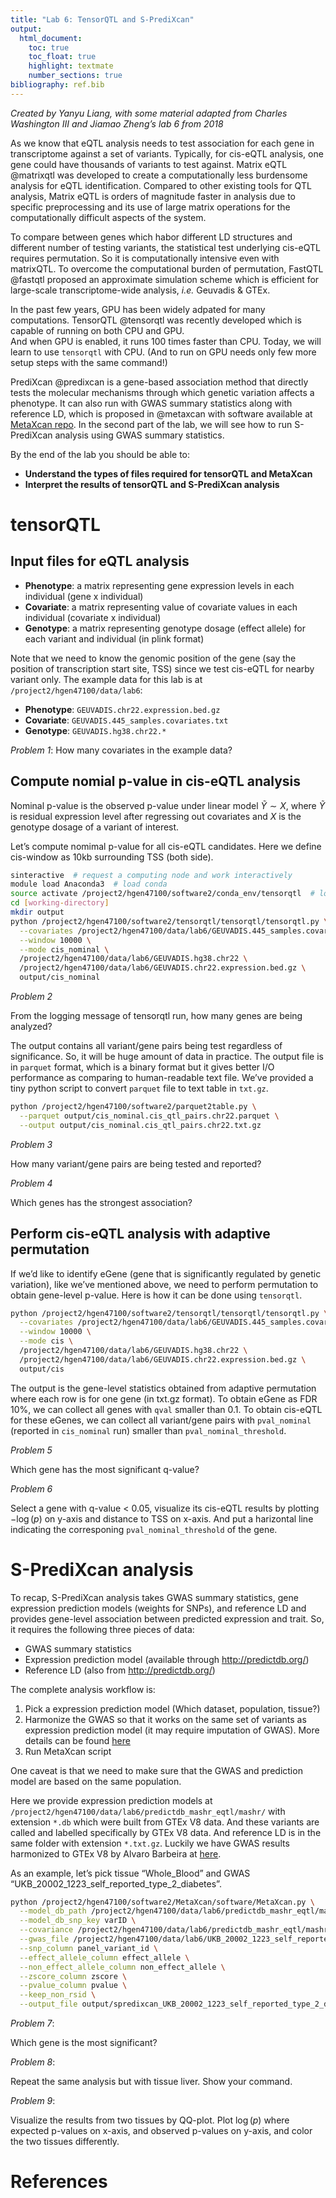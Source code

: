 ```yaml
---
title: "Lab 6: TensorQTL and S-PrediXcan"
output:
  html_document:
    toc: true
    toc_float: true
    highlight: textmate
    number_sections: true
bibliography: ref.bib
---
```


*Created by Yanyu Liang, with some material adapted from Charles Washington III and Jiamao Zheng's lab 6 from 2018*

As we know that eQTL analysis needs to test association for each gene in transcriptome against a set of variants.
Typically, for cis-eQTL analysis, one gene could have thousands of variants to test against. 
Matrix eQTL @matrixqtl was developed to create a computationally less burdensome analysis for eQTL identification. 
Compared to other existing tools for QTL analysis, Matrix eQTL is orders of magnitude faster in analysis due to specific preprocessing and its use of large matrix operations for the computationally difficult aspects of the system. 

To compare between genes which habor different LD structures and different number of testing variants, the statistical test underlying cis-eQTL requires permutation.
So it is computationally intensive even with matrixQTL. 
To overcome the computational burden of permutation, FastQTL @fastqtl proposed an approximate simulation scheme which is efficient for large-scale transcriptome-wide analysis, *i.e.* Geuvadis & GTEx.

In the past few years, GPU has been widely adpated for many computations. 
TensorQTL @tensorqtl was recently developed which is capable of running on both CPU and GPU.   
And when GPU is enabled, it runs 100 times faster than CPU. 
Today, we will learn to use `tensorqtl` with CPU. (And to run on GPU needs only few more setup steps with the same command!)

PrediXcan @predixcan is a gene-based association method that directly tests the molecular mechanisms through which genetic variation affects a phenotype. 
It can also run with GWAS summary statistics along with reference LD, which is proposed in @metaxcan with software available at [MetaXcan repo](https://github.com/hakyimlab/MetaXcan).
In the second part of the lab, we will see how to run S-PrediXcan analysis using GWAS summary statistics. 

By the end of the lab you should be able to:

- **Understand the types of files required for tensorQTL and MetaXcan**  
- **Interpret the results of tensorQTL and S-PrediXcan analysis**  


# tensorQTL

## Input files for eQTL analysis

* **Phenotype**: a matrix representing gene expression levels in each individual (gene x individual)
* **Covariate**: a matrix representing value of covariate values in each individual (covariate x individual)
* **Genotype**: a matrix representing genotype dosage (effect allele) for each variant and individual (in plink format)

Note that we need to know the genomic position of the gene (say the position of transcription start site, TSS) since we test cis-eQTL for nearby variant only. The example data for this lab is at `/project2/hgen47100/data/lab6`:

* **Phenotype**: `GEUVADIS.chr22.expression.bed.gz`
* **Covariate**: `GEUVADIS.445_samples.covariates.txt`
* **Genotype**: `GEUVADIS.hg38.chr22.*`

*Problem 1*: How many covariates in the example data?

## Compute nomial p-value in cis-eQTL analysis

Nominal p-value is the observed p-value under linear model $\tilde{Y} \sim X$, where $\tilde{Y}$ is residual expression level after regressing out covariates and $X$ is the genotype dosage of a variant of interest.

Let's compute nomimal p-value for all cis-eQTL candidates. 
Here we define cis-window as 10kb surrounding TSS (both side). 

```bash
sinteractive  # request a computing node and work interactively
module load Anaconda3  # load conda
source activate /project2/hgen47100/software2/conda_env/tensorqtl  # load dependencies for tensorqtl 
cd [working-directory]
mkdir output
python /project2/hgen47100/software2/tensorqtl/tensorqtl/tensorqtl.py \
  --covariates /project2/hgen47100/data/lab6/GEUVADIS.445_samples.covariates.txt \
  --window 10000 \
  --mode cis_nominal \
  /project2/hgen47100/data/lab6/GEUVADIS.hg38.chr22 \
  /project2/hgen47100/data/lab6/GEUVADIS.chr22.expression.bed.gz \
  output/cis_nominal
```

*Problem 2*

From the logging message of tensorqtl run, how many genes are being analyzed? 

The output contains all variant/gene pairs being test regardless of significance. 
So, it will be huge amount of data in practice. 
The output file is in `parquet` format, which is a binary format but it gives better I/O performance as comparing to human-readable text file. 
We've provided a tiny python script to convert `parquet` file to text table in `txt.gz`.

```bash
python /project2/hgen47100/software2/parquet2table.py \
  --parquet output/cis_nominal.cis_qtl_pairs.chr22.parquet \
  --output output/cis_nominal.cis_qtl_pairs.chr22.txt.gz
```

*Problem 3*

How many variant/gene pairs are being tested and reported?

*Problem 4*

Which genes has the strongest association?



## Perform cis-eQTL analysis with adaptive permutation

If we'd like to identify eGene (gene that is significantly regulated by genetic variation), like we've mentioned above, we need to perform permutation to obtain gene-level p-value. 
Here is how it can be done using `tensorqtl`.

```bash
python /project2/hgen47100/software2/tensorqtl/tensorqtl/tensorqtl.py \
  --covariates /project2/hgen47100/data/lab6/GEUVADIS.445_samples.covariates.txt \
  --window 10000 \
  --mode cis \
  /project2/hgen47100/data/lab6/GEUVADIS.hg38.chr22 \
  /project2/hgen47100/data/lab6/GEUVADIS.chr22.expression.bed.gz \
  output/cis
```


The output is the gene-level statistics obtained from adaptive permutation where each row is for one gene (in txt.gz format).
To obtain eGene as FDR 10%, we can collect all genes with `qval` smaller than 0.1. 
To obtain cis-eQTL for these eGenes, we can collect all variant/gene pairs with `pval_nominal` (reported in `cis_nominal` run) smaller than `pval_nominal_threshold`.

*Problem 5*

Which gene has the most significant q-value?

*Problem 6*

Select a gene with q-value < 0.05, visualize its cis-eQTL results by plotting $-\log(p)$
on y-axis and distance to TSS on x-axis. And put a harizontal line indicating the corresponing `pval_nominal_threshold` of the gene.

# S-PrediXcan analysis

To recap, S-PrediXcan analysis takes GWAS summary statistics, gene expression prediction models (weights for SNPs), and reference LD and provides gene-level association between predicted expression and trait. 
So, it requires the following three pieces of data:

* GWAS summary statistics 
* Expression prediction model (available through [http://predictdb.org/](http://predictdb.org/))
* Reference LD (also from [http://predictdb.org/](http://predictdb.org/))

The complete analysis workflow is:

1. Pick a expression prediction model (Which dataset, population, tissue?)
2. Harmonize the GWAS so that it works on the same set of variants as expression prediction model (it may require imputation of GWAS). More details can be found [here](https://github.com/hakyimlab/MetaXcan/wiki/Tutorial:-GTEx-v8-MASH-models-integration-with-a-Coronary-Artery-Disease-GWAS)
3. Run MetaXcan script

One caveat is that we need to make sure that the GWAS and prediction model are based on the same population. 

Here we provide expression prediction models at `/project2/hgen47100/data/lab6/predictdb_mashr_eqtl/mashr/` with extension `*.db` which were built from GTEx V8 data. 
And these variants are called and labelled specifically by GTEx V8 data.
And reference LD is in the same folder with extension `*.txt.gz`.
Luckily we have GWAS results harmonized to GTEx V8 by Alvaro Barbeira at [here](https://uchicago.box.com/s/tkoya2h769hyvs8e2texokpsw8qqoop3).  

As an example, let's pick tissue "Whole_Blood" and GWAS "UKB_20002_1223_self_reported_type_2_diabetes".

```bash
python /project2/hgen47100/software2/MetaXcan/software/MetaXcan.py \
  --model_db_path /project2/hgen47100/data/lab6/predictdb_mashr_eqtl/mashr/mashr_Whole_Blood.db \
  --model_db_snp_key varID \
  --covariance /project2/hgen47100/data/lab6/predictdb_mashr_eqtl/mashr/mashr_Whole_Blood.txt.gz \
  --gwas_file /project2/hgen47100/data/lab6/UKB_20002_1223_self_reported_type_2_diabetes.txt.gz \
  --snp_column panel_variant_id \
  --effect_allele_column effect_allele \
  --non_effect_allele_column non_effect_allele \
  --zscore_column zscore \
  --pvalue_column pvalue \
  --keep_non_rsid \
  --output_file output/spredixcan_UKB_20002_1223_self_reported_type_2_diabetes.csv
```

*Problem 7*: 

Which gene is the most significant?

*Problem 8*: 

Repeat the same analysis but with tissue liver. Show your command.

*Problem 9*:

Visualize the results from two tissues by QQ-plot. Plot $\log(p)$ where expected p-values on x-axis, and observed p-values on y-axis, and color the two tissues differently.

# References